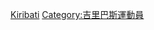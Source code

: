 {{Fooian fooers |Profession=田徑運動員 |Nationality=吉里巴斯人 |Country=吉里巴斯 |Supercategory=運動員 }}

[[Category:各國田徑運動員|Kiribati]]
[[Category:吉里巴斯運動員|Category:吉里巴斯運動員]]